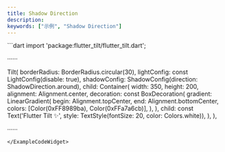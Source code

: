 ```yaml
---
title: Shadow Direction
description:
keywords: ["示例", "Shadow Direction"]
---
```


<ExampleCodeWidget name="ShadowDirectionDemo" height={700}>
```dart
import 'package:flutter_tilt/flutter_tilt.dart';

······

Tilt(
  borderRadius: BorderRadius.circular(30),
  lightConfig: const LightConfig(disable: true),
  shadowConfig: ShadowConfig(direction: ShadowDirection.around),
  child: Container(
    width: 350,
    height: 200,
    alignment: Alignment.center,
    decoration: const BoxDecoration(
      gradient: LinearGradient(
        begin: Alignment.topCenter,
        end: Alignment.bottomCenter,
        colors: [Color(0xFF8989ba), Color(0xFFa7a6cb)],
      ),
    ),
    child: const Text('Flutter Tilt ✨', style: TextStyle(fontSize: 20, color: Colors.white)),
  ),
),

······
```
</ExampleCodeWidget>
